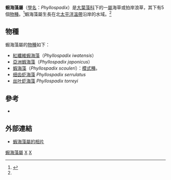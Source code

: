 {{Automatic taxobox
| taxon = Phyllospadix
| image = Tectura palacea 3.jpg
| image_caption = 蝦海藻屬（''Phyllospadix sp.''）未命名種
| authority = [[胡克·威廉·杰克逊|Hooker]], 1838
| type species = [[蝦海藻|蝦海藻]]（''Phyllospadix scouleri''）
| type species authority = Hook. (1838)
| subdivision_ranks = [[種|種]]
| subdivision = * 參見內文
}}
'''蝦海藻屬'''（[[學名|學名]]：''Phyllospadix''）是[[大葉藻科|大葉藻科]]下的一[[屬|屬]]海草或拍岸浪草，其下有5個[[物種|物種]]。<ref name=Larkum>{{cite book en|editor-last= Larkum|editor-first=Anthony W.D.|editor2-last=Duarte|editor2-first=Carlos|editor3-last=Orth|editor3-first= Robert J.|contribution=Taxonomy and biogeorgraphy of seagrasses|title=Seagrasses: Biology, Ecology and Conservation|publisher=Springer-Verlag New York, LLC|year=2005|id=ISBN 9781402029424}}</ref>蝦海藻屬生長在北[[太平洋|太平洋]][[溫帶|溫帶]]沿岸的水域。<ref name=Larkum/>

==物種==
蝦海藻屬的[[物種|物種]]如下：
* [[紅纖維蝦海藻|紅纖維蝦海藻]]（''Phyllospadix iwatensis''）
* [[亞洲蝦海藻|亞洲蝦海藻]]（''Phyllospadix japonicus''）
* [[蝦海藻|蝦海藻]]（''Phyllospadix scouleri''）：[[模式種|模式種]]。
* [[细齿虾海藻|细齿虾海藻]] ''Phyllospadix serrulatus''
* [[丝叶虾海藻|丝叶虾海藻]] ''Phyllospadix torreyi''

==參考==
{{reflist}}
*{{cite web|last=Guiry|first=M.D.|last2=Guiry|first2=G.M.|year=2008|title=Phyllospadix|work=AlgaeBase|publisher=World-wide electronic publication, National University of Ireland, Galway|url=http://www.algaebase.org/search/genus/detail/?genus_id=42996|accessdate=2009-02-21|archive-date=2013-08-27|archive-url=https://www.webcitation.org/6JBJnniRq?url=http://www.algaebase.org/search/genus/detail/?genus_id=42996|dead-url=no}}

==外部連結==
{{commons category|Phyllospadix}}
*[http://www.algaebase.org/search/pictures/?currentMethod=imgs&fromSearch=yes&displayCount=20&query=Phyllospadix 蝦海藻屬的相片] {{Wayback|url=http://www.algaebase.org/search/pictures/?currentMethod=imgs&fromSearch=yes&displayCount=20&query=Phyllospadix |date=20120302004016 }}
{{Taxonbar|from=Q2700115}}

[[Category:蝦海藻屬|]]
[[Category:大葉藻科|X]]
[[Category:1838年描述的分类群|X]]